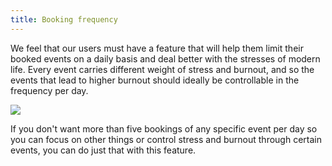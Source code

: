 ```yaml
---
title: Booking frequency
---
```


We feel that our users must have a feature that will help them limit their booked events on a daily basis and deal better with the stresses of modern life. Every event carries different weight of stress and burnout, and so the events that lead to higher burnout should ideally be controllable in the frequency per day.

[![](https://downloads.intercomcdn.com/i/o/1195332624/43843b20afd9f1de0e63b10c/i1600x900-18YHphbgt72V_sgiczh.png?expires=1736299800&signature=2f7b71afb859388017f4f6a920810e265ca37eddc7e70d53b5af2ee08ec3097e&req=dSEuE8p9n4ddXfMW1HO4zVf2vWFUOliCIN1RHjbTm4seHq%2Bxvf9sIlyG5cpo%0A0nABO7KL%2BW2tU%2FcYQdo%3D%0A)](https://downloads.intercomcdn.com/i/o/1195332624/43843b20afd9f1de0e63b10c/i1600x900-18YHphbgt72V_sgiczh.png?expires=1736299800&signature=2f7b71afb859388017f4f6a920810e265ca37eddc7e70d53b5af2ee08ec3097e&req=dSEuE8p9n4ddXfMW1HO4zVf2vWFUOliCIN1RHjbTm4seHq%2Bxvf9sIlyG5cpo%0A0nABO7KL%2BW2tU%2FcYQdo%3D%0A)

If you don't want more than five bookings of any specific event per day so you can focus on other things or control stress and burnout through certain events, you can do just that with this feature.

